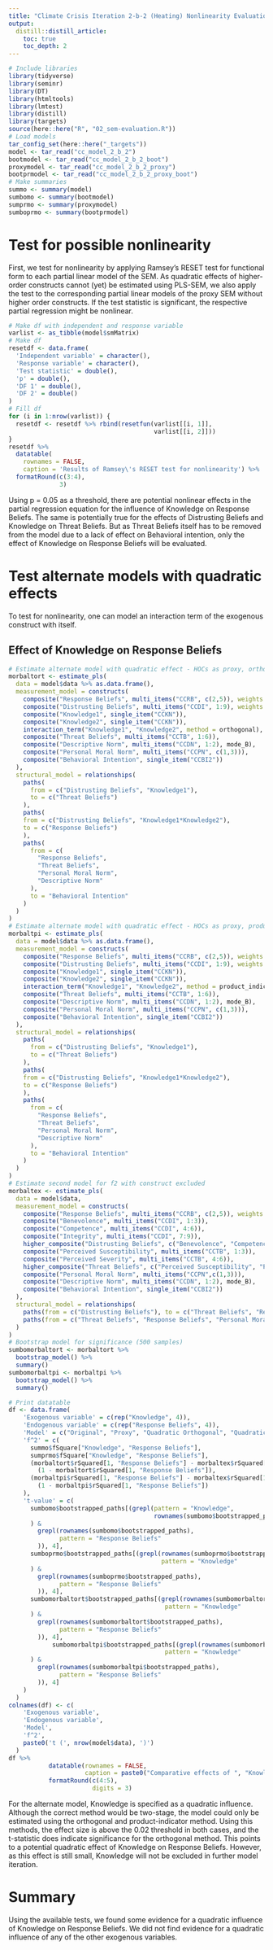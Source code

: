```yaml
---
title: "Climate Crisis Iteration 2-b-2 (Heating) Nonlinearity Evaluation"
output:
  distill::distill_article:
    toc: true
    toc_depth: 2
---
```


```r
# Include libraries
library(tidyverse)
library(seminr)
library(DT)
library(htmltools)
library(lmtest)
library(distill)
library(targets)
source(here::here("R", "02_sem-evaluation.R"))
# Load models
tar_config_set(here::here("_targets"))
model <- tar_read("cc_model_2_b_2")
bootmodel <- tar_read("cc_model_2_b_2_boot")
proxymodel <- tar_read("cc_model_2_b_2_proxy")
bootprmodel <- tar_read("cc_model_2_b_2_proxy_boot")
# Make summaries
summo <- summary(model)
sumbomo <- summary(bootmodel)
sumprmo <- summary(proxymodel)
sumboprmo <- summary(bootprmodel)
```

# Test for possible nonlinearity

First, we test for nonlinearity by applying Ramsey's RESET test for functional form to each partial linear model of the SEM.
As quadratic effects of higher-order constructs cannot (yet) be estimated using PLS-SEM, we also apply the test to the corresponding partial linear models of the proxy SEM without higher order constructs.
If the test statistic is significant, the respective partial regression might be nonlinear.

```r
# Make df with independent and response variable
varlist <- as_tibble(model$smMatrix)
# Make df
resetdf <- data.frame(
  'Independent variable' = character(),
  'Response variable' = character(),
  'Test statistic' = double(),
  'p' = double(),
  'DF 1' = double(),
  'DF 2' = double()
)
# Fill df
for (i in 1:nrow(varlist)) {
  resetdf <- resetdf %>% rbind(resetfun(varlist[[i, 1]],
                                        varlist[[i, 2]]))
}
resetdf %>%
  datatable(
    rownames = FALSE,
    caption = 'Results of Ramsey\'s RESET test for nonlinearity') %>%
  formatRound(c(3:4),
              3)
```
Using p = 0.05 as a threshold, there are potential nonlinear effects in the partial regression equation for the influence of Knowledge on Response Beliefs.
The same is potentially true for the effects of Distrusting Beliefs and Knowledge on Threat Beliefs.
But as Threat Beliefs itself has to be removed from the model due to a lack of effect on Behavioral intention, only the effect of Knowledge on Response Beliefs will be evaluated.

# Test alternate models with quadratic effects
To test for nonlinearity, one can model an interaction term of the exogenous construct with itself.

## Effect of Knowledge on Response Beliefs
```r
# Estimate alternate model with quadratic effect - HOCs as proxy, orthogonal
morbaltort <- estimate_pls(
  data = model$data %>% as.data.frame(),
  measurement_model = constructs(
    composite("Response Beliefs", multi_items("CCRB", c(2,5)), weights = mode_B),
    composite("Distrusting Beliefs", multi_items("CCDI", 1:9), weights = mode_B),
    composite("Knowledge1", single_item("CCKN")),
    composite("Knowledge2", single_item("CCKN")),
    interaction_term("Knowledge1", "Knowledge2", method = orthogonal),
    composite("Threat Beliefs", multi_items("CCTB", 1:6)),
    composite("Descriptive Norm", multi_items("CCDN", 1:2), mode_B),
    composite("Personal Moral Norm", multi_items("CCPN", c(1,3))),
    composite("Behavioral Intention", single_item("CCBI2"))
  ),
  structural_model = relationships(
    paths(
      from = c("Distrusting Beliefs", "Knowledge1"),
      to = c("Threat Beliefs")
    ),
    paths(
    from = c("Distrusting Beliefs", "Knowledge1*Knowledge2"),
    to = c("Response Beliefs")
    ),
    paths(
      from = c(
        "Response Beliefs",
        "Threat Beliefs",
        "Personal Moral Norm",
        "Descriptive Norm"
      ),
      to = "Behavioral Intention"
    )
  )
)
# Estimate alternate model with quadratic effect - HOCs as proxy, product-indicator
morbaltpi <- estimate_pls(
  data = model$data %>% as.data.frame(),
  measurement_model = constructs(
    composite("Response Beliefs", multi_items("CCRB", c(2,5)), weights = mode_B),
    composite("Distrusting Beliefs", multi_items("CCDI", 1:9), weights = mode_B),
    composite("Knowledge1", single_item("CCKN")),
    composite("Knowledge2", single_item("CCKN")),
    interaction_term("Knowledge1", "Knowledge2", method = product_indicator),
    composite("Threat Beliefs", multi_items("CCTB", 1:6)),
    composite("Descriptive Norm", multi_items("CCDN", 1:2), mode_B),
    composite("Personal Moral Norm", multi_items("CCPN", c(1,3))),
    composite("Behavioral Intention", single_item("CCBI2"))
  ),
  structural_model = relationships(
    paths(
      from = c("Distrusting Beliefs", "Knowledge1"),
      to = c("Threat Beliefs")
    ),
    paths(
    from = c("Distrusting Beliefs", "Knowledge1*Knowledge2"),
    to = c("Response Beliefs")
    ),
    paths(
      from = c(
        "Response Beliefs",
        "Threat Beliefs",
        "Personal Moral Norm",
        "Descriptive Norm"
      ),
      to = "Behavioral Intention"
    )
  )
)
# Estimate second model for f2 with construct excluded
morbaltex <- estimate_pls(
  data = model$data,
  measurement_model = constructs(
    composite("Response Beliefs", multi_items("CCRB", c(2,5)), weights = mode_B),
    composite("Benevolence", multi_items("CCDI", 1:3)),
    composite("Competence", multi_items("CCDI", 4:6)),
    composite("Integrity", multi_items("CCDI", 7:9)),
    higher_composite("Distrusting Beliefs", c("Benevolence", "Competence", "Integrity"), weights = mode_B),
    composite("Perceived Susceptibility", multi_items("CCTB", 1:3)),
    composite("Perceived Severity", multi_items("CCTB", 4:6)),
    higher_composite("Threat Beliefs", c("Perceived Susceptibility", "Perceived Severity"), weights = mode_B),
    composite("Personal Moral Norm", multi_items("CCPN",c(1,3))),
    composite("Descriptive Norm", multi_items("CCDN", 1:2), mode_B),
    composite("Behavioral Intention", single_item("CCBI2"))
  ),
  structural_model = relationships(
    paths(from = c("Distrusting Beliefs"), to = c("Threat Beliefs", "Response Beliefs")),
    paths(from = c("Threat Beliefs", "Response Beliefs", "Personal Moral Norm", "Descriptive Norm"), to = "Behavioral Intention")
  )
)
# Bootstrap model for significance (500 samples)
sumbomorbaltort <- morbaltort %>%
  bootstrap_model() %>%
  summary()
sumbomorbaltpi <- morbaltpi %>%
  bootstrap_model() %>%
  summary()
```
```r
# Print datatable
df <- data.frame(
    'Exogenous variable' = c(rep("Knowledge", 4)),
    'Endogenous variable' = c(rep("Response Beliefs", 4)),
    'Model' = c("Original", "Proxy", "Quadratic Orthogonal", "Quadratic Product-Indicator"),
    'f^2' = c(
      summo$fSquare["Knowledge", "Response Beliefs"],
      sumprmo$fSquare["Knowledge", "Response Beliefs"],
      (morbaltort$rSquared[1, "Response Beliefs"] - morbaltex$rSquared[1, "Response Beliefs"]) /
        (1 - morbaltort$rSquared[1, "Response Beliefs"]),
      (morbaltpi$rSquared[1, "Response Beliefs"] - morbaltex$rSquared[1, "Response Beliefs"]) /
        (1 - morbaltpi$rSquared[1, "Response Beliefs"])
    ),
    't-value' = c(
      sumbomo$bootstrapped_paths[(grepl(pattern = "Knowledge",
                                        rownames(sumbomo$bootstrapped_paths)
      ) &
        grepl(rownames(sumbomo$bootstrapped_paths),
              pattern = "Response Beliefs"
        )), 4],
      sumboprmo$bootstrapped_paths[(grepl(rownames(sumboprmo$bootstrapped_paths),
                                          pattern = "Knowledge"
      ) &
        grepl(rownames(sumboprmo$bootstrapped_paths),
              pattern = "Response Beliefs"
        )), 4],
      sumbomorbaltort$bootstrapped_paths[(grepl(rownames(sumbomorbaltort$bootstrapped_paths),
                                           pattern = "Knowledge"
      ) &
        grepl(rownames(sumbomorbaltort$bootstrapped_paths),
              pattern = "Response Beliefs"
        )), 4],
            sumbomorbaltpi$bootstrapped_paths[(grepl(rownames(sumbomorbaltpi$bootstrapped_paths),
                                           pattern = "Knowledge"
      ) &
        grepl(rownames(sumbomorbaltpi$bootstrapped_paths),
              pattern = "Response Beliefs"
        )), 4]
    )
  )
colnames(df) <- c(
    'Exogenous variable',
    'Endogenous variable',
    'Model',
    'f^2',
    paste0('t (', nrow(model$data), ')')
  )
df %>%
           datatable(rownames = FALSE,
                     caption = paste0("Comparative effects of ", "Knowledge", " on ", "Response Beliefs")) %>%
           formatRound(c(4:5),
                       digits = 3)
```

For the alternate model, Knowledge is specified as a quadratic influence.
Although the correct method would be two-stage, the model could only be estimated using the orthogonal and product-indicator method.
Using this methods, the effect size is above the 0.02 threshold in both cases, and the t-statistic does indicate significance for the orthogonal method.
This points to a potential quadratic effect of Knowledge on Response Beliefs.
However, as this effect is still small, Knowledge will not be excluded in further model iteration. 


# Summary
Using the available tests, we found some evidence for a quadratic influence of Knowledge on Response Beliefs.
We did not find evidence for a quadratic influence of any of the other exogenous variables.
